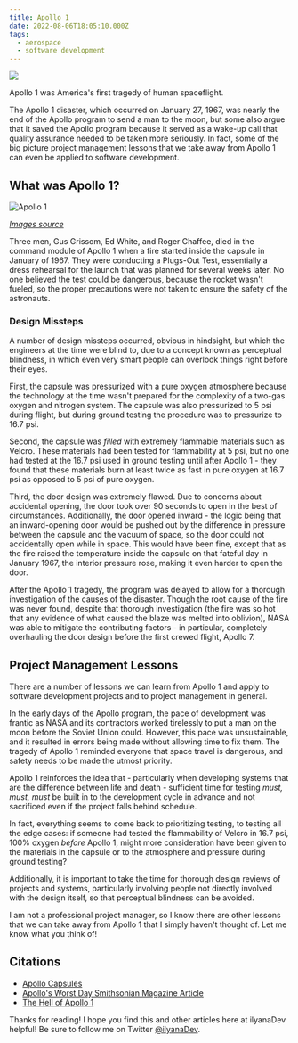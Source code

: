 ```yaml
---
title: Apollo 1
date: 2022-08-06T18:05:10.000Z
tags:
  - aerospace
  - software development
---
```


![](apollo1.png)

Apollo 1 was America's first tragedy of human spaceflight.

The Apollo 1 disaster, which occurred on January 27, 1967, was nearly the end of the Apollo program to send a man to the moon, but some also argue that it saved the Apollo program because it served as a wake-up call that quality assurance needed to be taken more seriously. In fact, some of the big picture project management lessons that we take away from Apollo 1 can even be applied to software development.

## What was Apollo 1?

![Apollo 1](apollo1-slide.jpg "Apollo 1 Slide")

*[Images source](https://www.smithsonianmag.com/air-space-magazine/apollo-fire-50-years-180960972/)*

Three men, Gus Grissom, Ed White, and Roger Chaffee, died in the command module of Apollo 1 when a fire started inside the capsule in January of 1967. They were conducting a Plugs-Out Test, essentially a dress rehearsal for the launch that was planned for several weeks later. No one believed the test could be dangerous, because the rocket wasn't fueled, so the proper precautions were not taken to ensure the safety of the astronauts.

### Design Missteps

A number of design missteps occurred, obvious in hindsight, but which the engineers at the time were blind to, due to a concept known as perceptual blindness, in which even very smart people can overlook things right before their eyes.

First, the capsule was pressurized with a pure oxygen atmosphere because the technology at the time wasn't prepared for the complexity of a two-gas oxygen and nitrogen system. The capsule was also pressurized to 5 psi during flight, but during ground testing the procedure was to pressurize to 16.7 psi.

Second, the capsule was *filled* with extremely flammable materials such as Velcro. These materials had been tested for flammability at 5 psi, but no one had tested at the 16.7 psi used in ground testing until after Apollo 1 - they found that these materials burn at least twice as fast in pure oxygen at 16.7 psi as opposed to 5 psi of pure oxygen.

Third, the door design was extremely flawed. Due to concerns about accidental opening, the door took over 90 seconds to open in the best of circumstances. Additionally, the door opened inward - the logic being that an inward-opening door would be pushed out by the difference in pressure between the capsule and the vacuum of space, so the door could not accidentally open while in space. This would have been fine, except that as the fire raised the temperature inside the capsule on that fateful day in January 1967, the interior pressure rose, making it even harder to open the door.

After the Apollo 1 tragedy, the program was delayed to allow for a thorough investigation of the causes of the disaster. Though the root cause of the fire was never found, despite that thorough investigation (the fire was so hot that any evidence of what caused the blaze was melted into oblivion), NASA was able to mitigate the contributing factors - in particular, completely overhauling the door design before the first crewed flight, Apollo 7.

## Project Management Lessons

There are a number of lessons we can learn from Apollo 1 and apply to software development projects and to project management in general.

In the early days of the Apollo program, the pace of development was frantic as NASA and its contractors worked tirelessly to put a man on the moon before the Soviet Union could. However, this pace was unsustainable, and it resulted in errors being made without allowing time to fix them. The tragedy of Apollo 1 reminded everyone that space travel is dangerous, and safety needs to be made the utmost priority.

Apollo 1 reinforces the idea that - particularly when developing systems that are the difference between life and death - sufficient time for testing *must, must, must* be built in to the development cycle in advance and not sacrificed even if the project falls behind schedule.

In fact, everything seems to come back to prioritizing testing, to testing all the edge cases: if someone had tested the flammability of Velcro in 16.7 psi, 100% oxygen *before* Apollo 1, might more consideration have been given to the materials in the capsule or to the atmosphere and pressure during ground testing?

Additionally, it is important to take the time for thorough design reviews of projects and systems, particularly involving people not directly involved with the design itself, so that perceptual blindness can be avoided.

I am not a professional project manager, so I know there are other lessons that we can take away from Apollo 1 that I simply haven't thought of. Let me know what you think of!

## Citations

- [Apollo Capsules](https://historicspacecraft.com/Apollo_Capsules.html)
- [Apollo's Worst Day Smithsonian Magazine Article](https://www.smithsonianmag.com/air-space-magazine/apollo-fire-50-years-180960972/)
- [The Hell of Apollo 1](https://arstechnica.com/science/2017/01/the-hell-of-apollo-1-pure-oxygen-a-single-spark-and-death-in-17-seconds/)

Thanks for reading! I hope you find this and other articles here at ilyanaDev helpful! Be sure to follow me on Twitter [@ilyanaDev](https://twitter.com/ilyanaDev).
